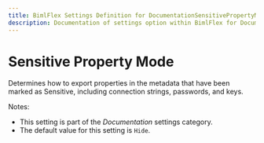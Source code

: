 ---
title: BimlFlex Settings Definition for DocumentationSensitivePropertyMode
description: Documentation of settings option within BimlFlex for DocumentationSensitivePropertyMode
---
<head>
  <meta name="varigenceProduct" content="BimlFlex"></meta>
  <meta name="varigenceArticleType" content="Reference"></meta>
</head>


# Sensitive Property Mode

Determines how to export properties in the metadata that have been marked as Sensitive, including connection strings, passwords, and keys.

Notes:

* This setting is part of the *Documentation* settings category.
* The default value for this setting is `Hide`.
